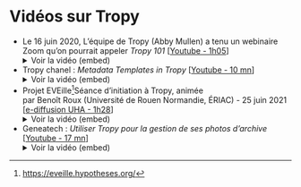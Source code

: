 # Vidéos sur Tropy

- Le 16 juin 2020, L’équipe de Tropy (Abby Mullen) a tenu un webinaire Zoom qu’on pourrait appeler *Tropy 101* \[[Youtube - 1h05](https://www.youtube.com/watch?v=Hk5APGD6200)\]
<details>
        <summary>Voir la vidéo (embed)</summary>
        <iframe title="Tropy Webinar, June 16, 2020 (unedited recording)" src="https://www.youtube.com/embed/jWjP90EWHkQ?feature=oembed" height="113" width="200" allowfullscreen="" allow="fullscreen" style="aspect-ratio: 1.76991 / 1; width: 100%; height: 100%;"></iframe>
    </details>

- Tropy chanel : *Metadata Templates in Tropy* \[[Youtube - 10 mn](https://www.youtube.com/watch?v=Hk5APGD6200)\]
<details>
        <summary>Voir la vidéo (embed)</summary>
        <iframe title="Metadata Templates in Tropy" src="https://www.youtube.com/embed/Hk5APGD6200?feature=oembed" height="113" width="200" allowfullscreen="" allow="fullscreen" style="aspect-ratio: 1.76991 / 1; width: 100%; height: 100%;"></iframe>
    </details>

- Projet EVEille^[<https://eveille.hypotheses.org/>]Séance d’initiation à Tropy, animée par Benoît Roux (Université de Rouen Normandie, ÉRIAC) - 25 juin 2021 \[[e-diffusion UHA - 1h28](https://e-diffusion.uha.fr/video/4023-initiation-a-tropy-avril-2021/)\]
<details>
        <summary>Voir la vidéo (embed)</summary>
        <iframe src="https://e-diffusion.uha.fr/video/4023-initiation-a-tropy-avril-2021/?is_iframe=true" width="640" height="360" style="padding: 0; margin: 0; border:0" allowfullscreen ></iframe>
    </details>

- Geneatech : *Utiliser Tropy pour la gestion de ses photos d’archive* \[[Youtube - 17 mn](https://www.youtube.com/watch?v=AiPqbdwP67E)\]
<details>
        <summary>Voir la vidéo (embed)</summary>
        <iframe title="Utiliser Tropy pour la gestion de ses photos d'archives" src="https://www.youtube.com/embed/AiPqbdwP67E?feature=oembed" height="113" width="200" allowfullscreen="" allow="fullscreen" style="aspect-ratio: 1.76991 / 1; width: 100%; height: 100%;"></iframe>
    </details>